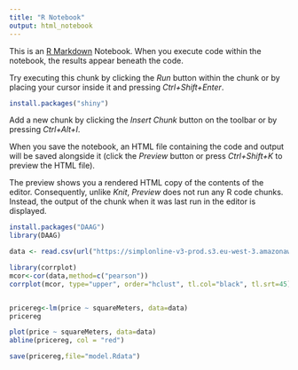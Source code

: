 ---
title: "R Notebook"
output: html_notebook
---

This is an [R Markdown](http://rmarkdown.rstudio.com) Notebook. When you execute code within the notebook, the results appear beneath the code. 

Try executing this chunk by clicking the *Run* button within the chunk or by placing your cursor inside it and pressing *Ctrl+Shift+Enter*. 

```{r}

install.packages("shiny")
```

Add a new chunk by clicking the *Insert Chunk* button on the toolbar or by pressing *Ctrl+Alt+I*.

When you save the notebook, an HTML file containing the code and output will be saved alongside it (click the *Preview* button or press *Ctrl+Shift+K* to preview the HTML file).

The preview shows you a rendered HTML copy of the contents of the editor. Consequently, unlike *Knit*, *Preview* does not run any R code chunks. Instead, the output of the chunk when it was last run in the editor is displayed.

```{r}

install.packages("DAAG")
library(DAAG)
```


```{r}
data <- read.csv(url("https://simplonline-v3-prod.s3.eu-west-3.amazonaws.com/media/file/csv/a5707984-9111-4d36-9da9-4ab5d35162cd.csv"))
```


```{r}
library(corrplot)
mcor<-cor(data,method=c("pearson"))
corrplot(mcor, type="upper", order="hclust", tl.col="black", tl.srt=45)
```
```{r}
```


```{r}
pricereg<-lm(price ~ squareMeters, data=data)
pricereg
```

```{r}
plot(price ~ squareMeters, data=data)
abline(pricereg, col = "red") 
```
```{r}
save(pricereg,file="model.Rdata")
```

